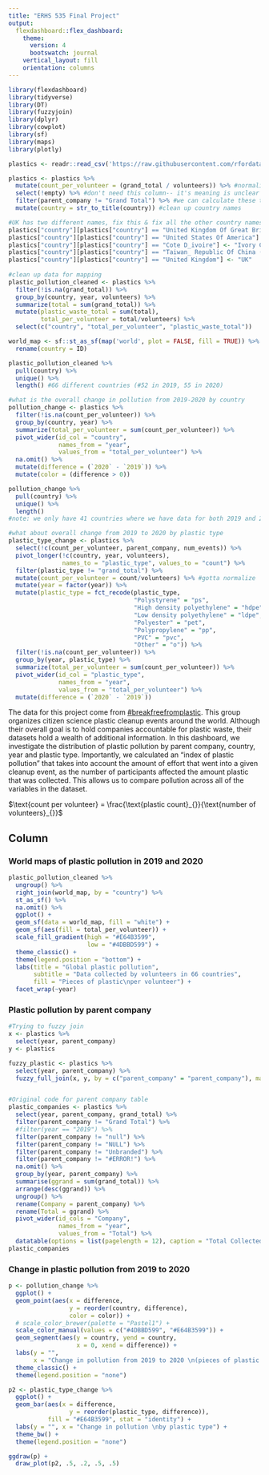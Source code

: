 ```yaml
---
title: "ERHS 535 Final Project"
output: 
  flexdashboard::flex_dashboard:
    theme: 
      version: 4
      bootswatch: journal
    vertical_layout: fill
    orientation: columns
---
```


```r
library(flexdashboard)
library(tidyverse)
library(DT)
library(fuzzyjoin)
library(dplyr)
library(cowplot)
library(sf)
library(maps)
library(plotly)

plastics <- readr::read_csv('https://raw.githubusercontent.com/rfordatascience/tidytuesday/master/data/2021/2021-01-26/plastics.csv')
```


```r
plastics <- plastics %>%
  mutate(count_per_volunteer = (grand_total / volunteers)) %>% #normalize plastic totals by the number of volunteers
  select(!empty) %>% #don't need this column-- it's meaning is unclear
  filter(parent_company != "Grand Total") %>% #we can calculate these totals ourselves, not in the company column
  mutate(country = str_to_title(country)) #clean up country names 

#UK has two different names, fix this & fix all the other country names that conflict
plastics["country"][plastics["country"] == "United Kingdom Of Great Britain & Northern Ireland"] <- "United Kingdom"
plastics["country"][plastics["country"] == "United States Of America"] <- "USA"
plastics["country"][plastics["country"] == "Cote D_ivoire"] <- "Ivory Coast"
plastics["country"][plastics["country"] == "Taiwan_ Republic Of China (Roc)"] <- "Taiwan"
plastics["country"][plastics["country"] == "United Kingdom"] <- "UK"
  
#clean up data for mapping
plastic_pollution_cleaned <- plastics %>%
  filter(!is.na(grand_total)) %>%
  group_by(country, year, volunteers) %>%
  summarize(total = sum(grand_total)) %>%
  mutate(plastic_waste_total = sum(total), 
         total_per_volunteer = total/volunteers) %>%
  select(c("country", "total_per_volunteer", "plastic_waste_total"))

world_map <- sf::st_as_sf(map('world', plot = FALSE, fill = TRUE)) %>%
  rename(country = ID)

plastic_pollution_cleaned %>%
  pull(country) %>%
  unique() %>%
  length() #66 different countries (#52 in 2019, 55 in 2020)

#what is the overall change in pollution from 2019-2020 by country 
pollution_change <- plastics %>%
  filter(!is.na(count_per_volunteer)) %>%
  group_by(country, year) %>%
  summarize(total_per_volunteer = sum(count_per_volunteer)) %>%
  pivot_wider(id_col = "country", 
              names_from = "year", 
              values_from = "total_per_volunteer") %>%
  na.omit() %>%
  mutate(difference = (`2020` - `2019`)) %>%
  mutate(color = (difference > 0))

pollution_change %>%
  pull(country) %>%
  unique() %>%
  length()
#note: we only have 41 countries where we have data for both 2019 and 2020

#what about overall change from 2019 to 2020 by plastic type
plastic_type_change <- plastics %>%
  select(!c(count_per_volunteer, parent_company, num_events)) %>%
  pivot_longer(!c(country, year, volunteers), 
               names_to = "plastic_type", values_to = "count") %>%
  filter(plastic_type != "grand_total") %>%
  mutate(count_per_volunteer = count/volunteers) %>% #gotta normalize
  mutate(year = factor(year)) %>%
  mutate(plastic_type = fct_recode(plastic_type, 
                                   "Polystyrene" = "ps",
                                   "High density polyethylene" = "hdpe",
                                   "Low density polyethylene" = "ldpe",
                                   "Polyester" = "pet", 
                                   "Polypropylene" = "pp",
                                   "PVC" = "pvc",
                                   "Other" = "o")) %>%
  filter(!is.na(count_per_volunteer)) %>%
  group_by(year, plastic_type) %>%
  summarize(total_per_volunteer = sum(count_per_volunteer)) %>%
  pivot_wider(id_col = "plastic_type", 
              names_from = "year", 
              values_from = "total_per_volunteer") %>%
  mutate(difference = (`2020` - `2019`))
```

The data for this project come from [#breakfreefromplastic](https://www.breakfreefromplastic.org/). This group organizes citizen science plastic cleanup events around the world. Although their overall goal is to hold companies accountable for plastic waste, their datasets hold a wealth of additional information. In this dashboard, we investigate the distribution of plastic pollution by parent company, country, year and plastic type. Importantly, we calculated an "index of plastic pollution" that takes into account the amount of effort that went into a given cleanup event, as the number of participants affected the amount plastic that was collected. This allows us to compare pollution across all of the variables in the dataset.

$\text{count per volunteer} = \frac{\text{plastic count}_{}}{\text{number of volunteers}_{}}$

Column {.tabset .tabset-fade}
-------------------------------------

### World maps of plastic pollution in 2019 and 2020
```r
plastic_pollution_cleaned %>%
  ungroup() %>%
  right_join(world_map, by = "country") %>%
  st_as_sf() %>%
  na.omit() %>%
  ggplot() + 
  geom_sf(data = world_map, fill = "white") + 
  geom_sf(aes(fill = total_per_volunteer)) +
  scale_fill_gradient(high = "#E64B3599",
                      low = "#4DBBD599") +
  theme_classic() +
  theme(legend.position = "bottom") +
  labs(title = "Global plastic pollution", 
       subtitle = "Data collected by volunteers in 66 countries",
       fill = "Pieces of plastic\nper volunteer") +
  facet_wrap(~year)
```

### Plastic pollution by parent company

```r
#Trying to fuzzy join
x <- plastics %>%
  select(year, parent_company)
y <- plastics

fuzzy_plastic <- plastics %>%
  select(year, parent_company) %>%
  fuzzy_full_join(x, y, by = c("parent_company" = "parent_company"), match_fun = list(`==`))


#Original code for parent company table
plastic_companies <- plastics %>%
  select(year, parent_company, grand_total) %>%
  filter(parent_company != "Grand Total") %>%
  #filter(year == "2019") %>%
  filter(parent_company != "null") %>%
  filter(parent_company != "NULL") %>%
  filter(parent_company != "Unbranded") %>%
  filter(parent_company != "#ERROR!") %>%
  na.omit() %>%
  group_by(year, parent_company) %>%
  summarise(ggrand = sum(grand_total)) %>%
  arrange(desc(ggrand)) %>%
  ungroup() %>%
  rename(Company = parent_company) %>%
  rename(Total = ggrand) %>%
  pivot_wider(id_cols = "Company",
              names_from = "year",
              values_from = "Total") %>%
  datatable(options = list(pagelength = 12), caption = "Total Collected Pieces of Plastic Pollution by Parent Company in 2019 and 2020")
plastic_companies
```


### Change in plastic pollution from 2019 to 2020

```r
p <- pollution_change %>%
  ggplot() +
  geom_point(aes(x = difference, 
                 y = reorder(country, difference),
                 color = color)) +
  # scale_color_brewer(palette = "Pastel1") +
  scale_color_manual(values = c("#4DBBD599", "#E64B3599")) +
  geom_segment(aes(y = country, yend = country,
                   x = 0, xend = difference)) +
  labs(y = "", 
       x = "Change in pollution from 2019 to 2020 \n(pieces of plastic per volunteer)") +
  theme_classic() +
  theme(legend.position = "none")

p2 <- plastic_type_change %>%
  ggplot() +
  geom_bar(aes(x = difference, 
                 y = reorder(plastic_type, difference)), 
           fill = "#E64B3599", stat = "identity") +
  labs(y = "", x = "Change in pollution \nby plastic type") +
  theme_bw() +
  theme(legend.position = "none")

ggdraw(p) +
  draw_plot(p2, .5, .2, .5, .5)
```

